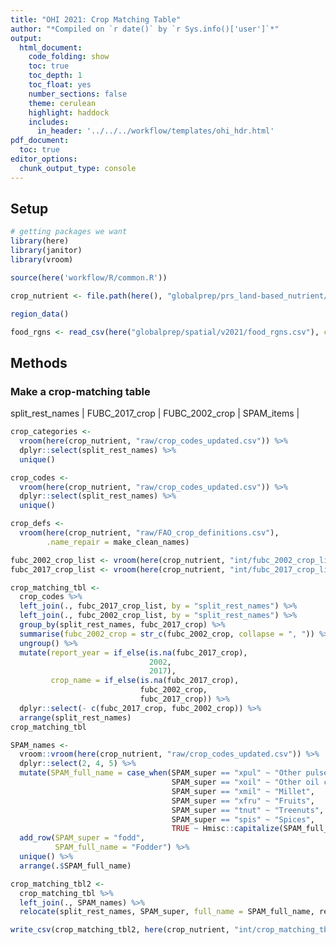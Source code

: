 ```yaml
---
title: "OHI 2021: Crop Matching Table"
author: "*Compiled on `r date()` by `r Sys.info()['user']`*"
output: 
  html_document:
    code_folding: show
    toc: true
    toc_depth: 1
    toc_float: yes
    number_sections: false
    theme: cerulean
    highlight: haddock
    includes: 
      in_header: '../../../workflow/templates/ohi_hdr.html'
pdf_document:
  toc: true
editor_options: 
  chunk_output_type: console
---
```



## Setup
```r
# getting packages we want
library(here)
library(janitor)
library(vroom)

source(here('workflow/R/common.R'))

crop_nutrient <- file.path(here(), "globalprep/prs_land-based_nutrient/v2021/crop")

region_data()

food_rgns <- read_csv(here("globalprep/spatial/v2021/food_rgns.csv"), col_types = "cdc")
``` 

## Methods

### Make a crop-matching table

| split_rest_names | FUBC_2017_crop | FUBC_2002_crop  | SPAM_items  |

```r
crop_categories <- 
  vroom(here(crop_nutrient, "raw/crop_codes_updated.csv")) %>% 
  dplyr::select(split_rest_names) %>% 
  unique()

crop_codes <- 
  vroom(here(crop_nutrient, "raw/crop_codes_updated.csv")) %>% 
  dplyr::select(split_rest_names) %>% 
  unique()

crop_defs <- 
  vroom(here(crop_nutrient, "raw/FAO_crop_definitions.csv"), 
        .name_repair = make_clean_names)

fubc_2002_crop_list <- vroom(here(crop_nutrient, "int/fubc_2002_crop_list.csv"))
fubc_2017_crop_list <- vroom(here(crop_nutrient, "int/fubc_2017_crop_list.csv"))

crop_matching_tbl <- 
  crop_codes %>% 
  left_join(., fubc_2017_crop_list, by = "split_rest_names") %>% 
  left_join(., fubc_2002_crop_list, by = "split_rest_names") %>% 
  group_by(split_rest_names, fubc_2017_crop) %>% 
  summarise(fubc_2002_crop = str_c(fubc_2002_crop, collapse = ", ")) %>% 
  ungroup() %>% 
  mutate(report_year = if_else(is.na(fubc_2017_crop),
                               2002,
                               2017),
         crop_name = if_else(is.na(fubc_2017_crop),
                             fubc_2002_crop,
                             fubc_2017_crop)) %>% 
  dplyr::select(- c(fubc_2017_crop, fubc_2002_crop)) %>% 
  arrange(split_rest_names)
crop_matching_tbl

SPAM_names <- 
  vroom::vroom(here(crop_nutrient, "raw/crop_codes_updated.csv")) %>% 
  dplyr::select(2, 4, 5) %>% 
  mutate(SPAM_full_name = case_when(SPAM_super == "xpul" ~ "Other pulses",
                                    SPAM_super == "xoil" ~ "Other oil crops",
                                    SPAM_super == "xmil" ~ "Millet",
                                    SPAM_super == "xfru" ~ "Fruits",
                                    SPAM_super == "tnut" ~ "Treenuts",
                                    SPAM_super == "spis" ~ "Spices",
                                    TRUE ~ Hmisc::capitalize(SPAM_full_name))) %>% 
  add_row(SPAM_super = "fodd",
          SPAM_full_name = "Fodder") %>% 
  unique() %>% 
  arrange(.$SPAM_full_name)

crop_matching_tbl2 <- 
  crop_matching_tbl %>% 
  left_join(., SPAM_names) %>%
  relocate(split_rest_names, SPAM_super, full_name = SPAM_full_name, report_year, FUBC_crop_name = crop_name)

write_csv(crop_matching_tbl2, here(crop_nutrient, "int/crop_matching_tbl.csv"))
```
